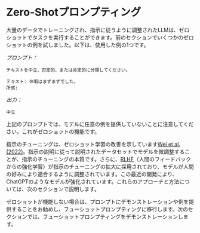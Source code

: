 # Zero-Shotプロンプティング
大量のデータでトレーニングされ、指示に従うように調整されたLLMは、ゼロショットでタスクを実行することができます。前のセクションでいくつかのゼロショットの例を試しました。以下は、使用した例の1つです。

*プロンプト：*
```
テキストを中立、否定的、または肯定的に分類してください。

テキスト: 休暇はまずまずでした。
所感:
```

*出力：*
```
中立
```

上記のプロンプトでは、モデルに任意の例を提供していないことに注意してください。これがゼロショットの機能です。

指示のチューニングは、ゼロショット学習の改善を示しています[Wei et al. (2022)](https://arxiv.org/pdf/2109.01652.pdf)。指示の説明に従って説明されたデータセットでモデルを微調整することが、指示のチューニングの本質です。さらに、[RLHF](https://arxiv.org/abs/1706.03741)（人間のフィードバックからの強化学習）が指示のチューニングの拡大に採用されており、モデルが人間の好みにより適合するように調整されています。この最近の開発により、ChatGPTのようなモデルが強化されています。これらのアプローチと方法については、次のセクションで説明します。

ゼロショットが機能しない場合は、プロンプトにデモンストレーションや例を提供することをお勧めし、フューショットプロンプティングに移行します。次のセクションでは、フューショットプロンプティングをデモンストレーションします。